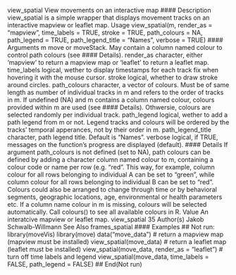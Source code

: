 view_spatial View movements on an interactive map
#### Description
view_spatial is a simple wrapper that displays movement tracks on an interactive mapview or
leaflet map.
Usage
view_spatial(m, render_as = "mapview", time_labels = TRUE,
stroke = TRUE, path_colours = NA, path_legend = TRUE,
path_legend_title = "Names", verbose = TRUE)
#### Arguments 
m move or moveStack. May contain a column named colour to control path
colours (see #### Details).
render_as character, either 'mapview' to return a mapview map or 'leaflet' to return a
leaflet map.
time_labels logical, wether to display timestamps for each track fix when hovering it with
the mouse cursor.
stroke logical, whether to draw stroke around circles.
path_colours character, a vector of colours. Must be of same length as number of individual
tracks in m and refers to the order of tracks in m. If undefined (NA) and m contains
a column named colour, colours provided within m are used (see #### Details).
Othwersie, colours are selected randomly per individual track.
path_legend logical, wether to add a path legend from m or not. Legend tracks and colours
will be ordered by the tracks’ temporal apperances, not by their order in m.
path_legend_title
character, path legend title. Default is "Names".
verbose logical, if TRUE, messages on the function’s progress are displayed (default).
#### Details
If argument path_colours is not defined (set to NA), path colours can be defined by adding a
character column named colour to m, containing a colour code or name per row (e.g. "red". This
way, for example, column colour for all rows belonging to individual A can be set to "green",
while column colour for all rows belonging to individual B can be set to "red". Colours could
also be arranged to change through time or by behavioral segments, geographic locations, age,
environmental or health parameters etc. If a column name colour in m is missing, colours will be
selected automatically. Call colours() to see all available colours in R.
Value
An interatcive mapview or leaflet map.
view_spatial 35
Author(s)
Jakob Schwalb-Willmann
See Also
frames_spatial
#### Examples
## Not run:
library(moveVis)
library(move)
data("move_data")
# return a mapview map (mapview must be installed)
view_spatial(move_data)
# return a leaflet map (leaflet must be installed)
view_spatial(move_data, render_as = "leaflet")
# turn off time labels and legend
view_spatial(move_data, time_labels = FALSE, path_legend = FALSE)
## End(Not run)

